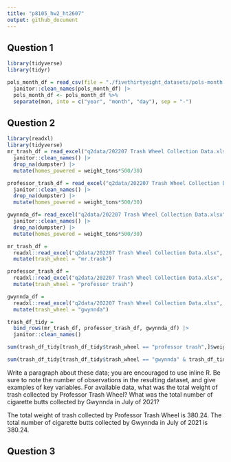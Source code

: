 ```yaml
---
title: "p8105_hw2_ht2607"
output: github_document
---
```


## Question 1

```r
library(tidyverse)
library(tidyr)
```

```r
pols_month_df = read_csv(file = "./fivethirtyeight_datasets/pols-month.csv") |>
  janitor::clean_names(pols_month_df) |>
  pols_month_df <- pols_month_df %>%
  separate(mon, into = c("year", "month", "day"), sep = "-")

```

## Question 2

```r
library(readxl)
library(tidyverse)
mr_trash_df = read_excel("q2data/202207 Trash Wheel Collection Data.xlsx", sheet = "Mr. Trash Wheel") |> 
  janitor::clean_names() |> 
  drop_na(dumpster) |> 
  mutate(homes_powered = weight_tons*500/30)
```

```r
professor_trash_df = read_excel("q2data/202207 Trash Wheel Collection Data.xlsx", sheet = "Professor Trash Wheel") |> 
  janitor::clean_names() |> 
  drop_na(dumpster) |> 
  mutate(homes_powered = weight_tons*500/30)
```

```r
gwynnda_df= read_excel("q2data/202207 Trash Wheel Collection Data.xlsx", sheet = "Gwynnda Trash Wheel") |> 
  janitor::clean_names() |> 
  drop_na(dumpster) |> 
  mutate(homes_powered = weight_tons*500/30)
```

```r
mr_trash_df = 
  readxl::read_excel("q2data/202207 Trash Wheel Collection Data.xlsx", sheet = "Professor Trash Wheel") |>
  mutate(trash_wheel = "mr.trash")

professor_trash_df = 
  readxl::read_excel("q2data/202207 Trash Wheel Collection Data.xlsx", sheet = "Professor Trash Wheel") |>
  mutate(trash_wheel = "professor trash")

gwynnda_df = 
  readxl::read_excel("q2data/202207 Trash Wheel Collection Data.xlsx", sheet = "Gwynnda Trash Wheel") |>
  mutate(trash_wheel = "gwynnda")

trash_df_tidy = 
  bind_rows(mr_trash_df, professor_trash_df, gwynnda_df) |>
  janitor::clean_names()
```

```r
sum(trash_df_tidy[trash_df_tidy$trash_wheel == "professor trash",]$weight_tons)
```
```r
sum(trash_df_tidy[trash_df_tidy$trash_wheel == "gwynnda" & trash_df_tidy$year== 2021 & trash_df_tidy$month== "July",]$cigarette_butts, na.rm = T)
```

Write a paragraph about these data; you are encouraged to use inline R. Be sure to note the number of observations in the resulting dataset, and give examples of key variables. For available data, what was the total weight of trash collected by Professor Trash Wheel? What was the total number of cigarette butts collected by Gwynnda in July of 2021?

The total weight of trash collected by Professor Trash Wheel is  380.24.
The total number of cigarette butts collected by Gwynnda in July of 2021 is 380.24.

## Question 3


